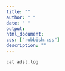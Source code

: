 ```yaml
---
title: ""
author: " "
date: " "
output: 
html_document:
css: ["rubbish.css"]
description: ""
---
```


```r
cat adsl.log
```

